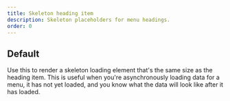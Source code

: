 ```yaml
---
title: Skeleton heading item
description: Skeleton placeholders for menu headings.
order: 0
---
```



## Default

Use this to render a skeleton loading element that's the same size as the heading item. This is useful when you're asynchronously loading data for a menu, it has not yet loaded, and you know what the data will look like after it has loaded.

<Example Component={SkeletonHeadingItemDefault} packageName="@atlaskit/menu" />
